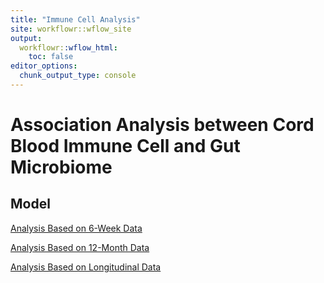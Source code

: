 ```yaml
---
title: "Immune Cell Analysis"
site: workflowr::wflow_site
output:
  workflowr::wflow_html:
    toc: false
editor_options:
  chunk_output_type: console
---
```


# Association Analysis between Cord Blood Immune Cell and Gut Microbiome

## Model

[Analysis Based on 6-Week Data](6week_analysis_GEE.html)

[Analysis Based on 12-Month Data](12month_analysis_GEE.html)

[Analysis Based on Longitudinal Data](marginal_model_complete.html)
